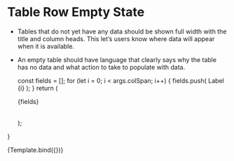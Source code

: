 
<Meta title="Components/Table/Table Row Empty State" component={TableRowEmptyState} />

# Table Row Empty State

- Tables that do not yet have any data should be shown full width with the title and column heads. This let’s users know where data will appear when it is available.
- An empty table should have language that clearly says why the table has no data and what action to take to populate with data.

  const fields = [];
  for (let i = 0; i < args.colSpan; i++) {
    fields.push(
      <TableCell>
        Label {i}
      </TableCell>
    );
  }
  return (
    <Table>
      <TableHead>
        <TableRow>
          {fields}
        </TableRow>
      </TableHead>
      <TableBody>
        <TableRowEmptyState {...args} />
      </TableBody>
    </Table>
  );
}

<Canvas>
  <Story
    name="Component API"
    args={{
      colSpan: 3
    }}
    argTypes={{
      colSpan: {
        description: "How many columns the empty state should span",
      },
      message: {
        description: "The text that displays in the table",
        table: {
          defaultValue: {
            summary: 'No items to display.',
          },
        },
      },
    }}
  >
    {Template.bind({})}
  </Story>
</Canvas>

<ArgsTable story="Component API" />